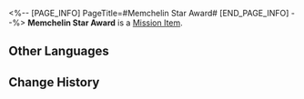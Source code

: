 <%-- [PAGE_INFO]
PageTitle=#Memchelin Star Award#
[END_PAGE_INFO] --%>
{{Item Infobox
|id          = 150090
|image       = Item Memchelin Star Award.png{{subst:void|<!--$UPLOAD:<<SpriteOutput/ItemFigures/150090.png>-<Item Memchelin Star Award.png>-<Item Icons>>-->}}
|type        = Mission Item
|invCategory = Missions
|rarity      = 3
|effect      = 
|description = An award from the Memchelin Gourmet Committee is the ultimate proof of excellence that every restaurant dreams of.
}}
{{Description|''"Target: Memchelin 4-star!"''}}
'''Memchelin Star Award''' is a [[Mission Item]].

==Other Languages==
{{Other Languages
|en   = Memchelin Star Award
|zhs  = 迷其林星级奖章
|zht  = 「迷其林」星級獎章
|ja   = ミュミュグルメ星付きメダル
|ko   = 미귤랭 스타 휘장
|es   = Medalla de estrella Memchelín
|fr   = Médaille de l'Étoile Memchelin
|ru   = Звёздная награда «Мемшлен»
|th   = เหรียญเมมชลินสตาร์
|vi   = Huy Chương Cấp Sao Memchelin
|de   = Stern-Medaille von Memchelin
|id   = Medali Bintang Memchelin
|pt   = Prêmio Estrela Memchelin
}}

==Change History==
{{Change History|3.5}}